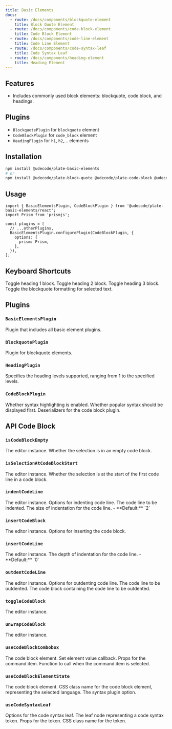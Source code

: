 ```yaml
---
title: Basic Elements
docs:
  - route: /docs/components/blockquote-element
    title: Block Quote Element
  - route: /docs/components/code-block-element
    title: Code Block Element
  - route: /docs/components/code-line-element
    title: Code Line Element
  - route: /docs/components/code-syntax-leaf
    title: Code Syntax Leaf
  - route: /docs/components/heading-element
    title: Heading Element
---
```


<ComponentPreview name="basic-elements-demo" />

<PackageInfo>

## Features

- Includes commonly used block elements: blockquote, code block, and headings.

</PackageInfo>

## Plugins

- `BlockquotePlugin` for `blockquote` element
- `CodeBlockPlugin` for `code_block` element
- `HeadingPlugin` for `h1`, `h2`,... elements

## Installation

```bash
npm install @udecode/plate-basic-elements
# or
npm install @udecode/plate-block-quote @udecode/plate-code-block @udecode/plate-heading
```

## Usage

```tsx
import { BasicElementsPlugin, CodeBlockPlugin } from '@udecode/plate-basic-elements/react';
import Prism from 'prismjs';

const plugins = [
  // ...otherPlugins,
  BasicElementsPlugin.configurePlugin(CodeBlockPlugin, {
    options: {
      prism: Prism,
    },
  }),
];
```

## Keyboard Shortcuts

<KeyTable>
  <KeyTableItem hotkey="Cmd + Opt + 1">Toggle heading 1 block.</KeyTableItem>
  <KeyTableItem hotkey="Cmd + Opt + 2">Toggle heading 2 block.</KeyTableItem>
  <KeyTableItem hotkey="Cmd + Opt + 3">Toggle heading 3 block.</KeyTableItem>
  <KeyTableItem hotkey="Cmd + Shift + .">
    Toggle the blockquote formatting for selected text.
  </KeyTableItem>
</KeyTable>

## Plugins

### `BasicElementsPlugin`

Plugin that includes all basic element plugins.

### `BlockquotePlugin`

Plugin for blockquote elements.

### `HeadingPlugin`

<API name="HeadingPlugin">
<APIOptions>
  <APIItem name="levels" type="number" optional>
    Specifies the heading levels supported, ranging from 1 to the specified levels.
  </APIItem>
</APIOptions>
</API>

### `CodeBlockPlugin`

<API name="CodeBlockPlugin">
<APIOptions>
  <APIItem name="syntax" type="boolean" optional>
    Whether syntax highlighting is enabled.
  </APIItem>
  <APIItem name="syntaxPopularFirst" type="boolean" optional>
    Whether popular syntax should be displayed first.
  </APIItem>
  <APIItem name="deserializers" type="string[]" optional>
    Deserializers for the code block plugin.
  </APIItem>
</APIOptions>
</API>

## API Code Block

### `isCodeBlockEmpty`

<API name="isCodeBlockEmpty">
<APIParameters>
  <APIItem name="editor" type="PlateEditor">
    The editor instance.
  </APIItem>
</APIParameters>

<APIReturns type="boolean">
  Whether the selection is in an empty code block.
</APIReturns>
</API>

### `isSelectionAtCodeBlockStart`

<API name="isSelectionAtCodeBlockStart">
<APIParameters>
  <APIItem name="editor" type="PlateEditor">
    The editor instance.
  </APIItem>
</APIParameters>

<APIReturns type="boolean">
  Whether the selection is at the start of the first code line in a code block.
</APIReturns>
</API>

### `indentCodeLine`

<API name="indentCodeLine">
<APIParameters>
  <APIItem name="editor" type="PlateEditor">
    The editor instance.
  </APIItem>
  <APIItem name="options" type="IndentCodeLineOptions">
    Options for indenting code line.
  </APIItem>
</APIParameters>

<APIOptions type="IndentCodeLineOptions">
  <APIItem name="codeLine" type="ElementEntry">
    The code line to be indented.
  </APIItem>
  <APIItem name="indentDepth" type="number">
    The size of indentation for the code line.
    - **Default:** `2`
  </APIItem>
</APIOptions>
</API>

### `insertCodeBlock`

<API name="insertCodeBlock">
<APIParameters>
  <APIItem name="editor" type="PlateEditor">
    The editor instance.
  </APIItem>
  <APIItem name="options" type="Omit<InsertNodesOptions, 'match'>" optional>
    Options for inserting the code block.
  </APIItem>
</APIParameters>
</API>

### `insertCodeLine`

<API name="insertCodeLine">
<APIParameters>
  <APIItem name="editor" type="PlateEditor">
    The editor instance.
  </APIItem>
  <APIItem name="indentDepth" type="number" optional>
    The depth of indentation for the code line.
    - **Default:** `0`
  </APIItem>
</APIParameters>
</API>

### `outdentCodeLine`

<API name="outdentCodeLine">
<APIParameters>
  <APIItem name="editor" type="PlateEditor">
    The editor instance.
  </APIItem>
  <APIItem name="options" type="OutdentCodeLineOptions" optional>
    Options for outdenting code line.
  </APIItem>
</APIParameters>

<APIOptions type="OutdentCodeLineOptions">
  <APIItem name="codeLine" type="ElementEntry">
    The code line to be outdented.
  </APIItem>
  <APIItem name="codeBlock" type="ElementEntry">
    The code block containing the code line to be outdented.
  </APIItem>
</APIOptions>
</API>

### `toggleCodeBlock`

<API name="toggleCodeBlock">
<APIParameters>
  <APIItem name="editor" type="PlateEditor">
    The editor instance.
  </APIItem>
</APIParameters>
</API>

### `unwrapCodeBlock`

<API name="unwrapCodeBlock">
<APIParameters>
  <APIItem name="editor" type="PlateEditor">
    The editor instance.
  </APIItem>
</APIParameters>
</API>

### `useCodeBlockCombobox`

<API name="useCodeBlockCombobox">
<APIState>
  <APIItem name="element" type="TCodeBlockElement">
    The code block element.
  </APIItem>
  <APIItem name="setValue" type="function">
    Set element value callback.
  </APIItem>
</APIState>

<APIReturns type="{ commandItemProps: object }">
  <APIItem name="commandItemProps" type="object">
    Props for the command item.
  </APIItem>
  <APIItem name="onSelect" type="function">
    Function to call when the command item is selected.
  </APIItem>
</APIReturns>
</API>

### `useCodeBlockElementState`

<API name="useCodeBlockElementState">
<APIParameters>
  <APIItem name="element" type="TCodeBlockElement">
    The code block element.
  </APIItem>
</APIParameters>

<APIReturns type="object">
  <APIItem name="className" type="string | false">
    CSS class name for the code block element, representing the selected language.
  </APIItem>
  <APIItem name="syntax" type="boolean | undefined">
    The syntax plugin option.
  </APIItem>
</APIReturns>
</API>

### `useCodeSyntaxLeaf`

<API name="useCodeSyntaxLeaf">
<APIParameters>
  <APIItem name="options" type="object">
    Options for the code syntax leaf.
  </APIItem>
</APIParameters>

<APIOptions type="object">
  <APIItem name="leaf" type="any">
    The leaf node representing a code syntax token.
  </APIItem>
</APIOptions>

<APIReturns type="{ tokenProps: object }">
  <APIItem name="tokenProps" type="object">
    Props for the token.
  </APIItem>
  <APIItem name="className" type="string">
    CSS class name for the token.
  </APIItem>
</APIReturns>
</API>